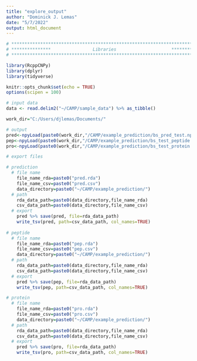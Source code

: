 ```yaml
---
title: "explore_output"
author: "Dominick J. Lemas"
date: "5/7/2022"
output: html_document
---
```


```r

# **************************************************************************** #
# ***************                Libraries                     *************** #
# **************************************************************************** #

library(RcppCNPy)
library(dplyr)
library(tidyverse)


```

```r
knitr::opts_chunk$set(echo = TRUE)
options(scipen = 100)

# input data
data <- read.delim2("~/CAMP/sample_data") %>% as_tibble()

work_dir="C:/Users/djlemas/Documents/"

# output
pred<-npyLoad(paste0(work_dir,"/CAMP/example_prediction/bs_pred_test.npy")) %>% as_tibble() 
pep<-npyLoad(paste0(work_dir,"/CAMP/example_prediction/bs_test_peptide.npy")) %>% as_tibble() 
pro<-npyLoad(paste0(work_dir,"/CAMP/example_prediction/bs_test_protein.npy")) %>% as_tibble() 

```

```r
# export files

# prediction
  # file name
    file_name_rda=paste0("pred.rda")
    file_name_csv=paste0("pred.csv")
    data_directory=paste0("~/CAMP/example_prediction/") 
  # path
    rda_data_path=paste0(data_directory,file_name_rda)
    csv_data_path=paste0(data_directory,file_name_csv)
  # export
    pred %>% save(pred, file=rda_data_path)
    write_tsv(pred, path=csv_data_path, col_names=TRUE)
    
# peptide
  # file name
    file_name_rda=paste0("pep.rda")
    file_name_csv=paste0("pep.csv")
    data_directory=paste0("~/CAMP/example_prediction/") 
  # path
    rda_data_path=paste0(data_directory,file_name_rda)
    csv_data_path=paste0(data_directory,file_name_csv)
  # export
    pred %>% save(pep, file=rda_data_path)
    write_tsv(pep, path=csv_data_path, col_names=TRUE)

# protein
  # file name
    file_name_rda=paste0("pro.rda")
    file_name_csv=paste0("pro.csv")
    data_directory=paste0("~/CAMP/example_prediction/") 
  # path
    rda_data_path=paste0(data_directory,file_name_rda)
    csv_data_path=paste0(data_directory,file_name_csv)
  # export
    pred %>% save(pro, file=rda_data_path)
    write_tsv(pro, path=csv_data_path, col_names=TRUE)
                              
```
